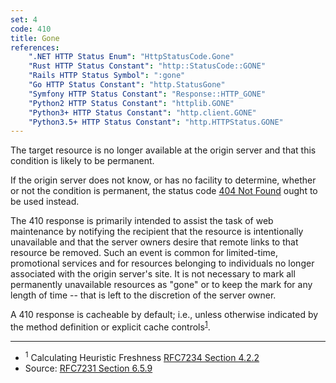 ```yaml
---
set: 4
code: 410
title: Gone
references:
    ".NET HTTP Status Enum": "HttpStatusCode.Gone"
    "Rust HTTP Status Constant": "http::StatusCode::GONE"
    "Rails HTTP Status Symbol": ":gone"
    "Go HTTP Status Constant": "http.StatusGone"
    "Symfony HTTP Status Constant": "Response::HTTP_GONE"
    "Python2 HTTP Status Constant": "httplib.GONE"
    "Python3+ HTTP Status Constant": "http.client.GONE"
    "Python3.5+ HTTP Status Constant": "http.HTTPStatus.GONE"
---
```


<CodeTitle code={code} title={title} />

The target resource is no longer available at the origin server and that this condition is likely to be permanent.

If the origin server does not know, or has no facility to determine, whether or not the condition is permanent, the status code [404 Not Found](/404) ought to be used instead.

The 410 response is primarily intended to assist the task of web maintenance by notifying the recipient that the resource is intentionally unavailable and that the server owners desire that remote links to that resource be removed. Such an event is common for limited-time, promotional services and for resources belonging to individuals no longer associated with the origin server's site. It is not necessary to mark all permanently unavailable resources as "gone" or to keep the mark for any length of time -- that is left to the discretion of the server owner.

A 410 response is cacheable by default; i.e., unless otherwise indicated by the method definition or explicit cache controls<sup>[1](#ref-1)</sup>.

---

* <span id="ref-1"><sup>1</sup> Calculating Heuristic Freshness [RFC7234 Section 4.2.2][2]</span>
* Source: [RFC7231 Section 6.5.9][1]

[1]: <https://tools.ietf.org/html/rfc7231#section-6.5.9>
[2]: <https://tools.ietf.org/html/rfc7234#section-4.2.2>
